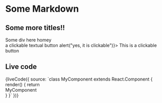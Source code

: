 # Some Markdown

## Some more titles!!


<div>Some div here homey</div>

<div>
  a clickable textual button
  <TextButton onClick={() => alert("yes, it is clickable")}>
    This is a clickable button
  </TextButton>
</div>

## Live code


<div>
  {liveCode({
    source: `class MyComponent extends React.Component { render() { return <div>MyComponent</div> } }`
  })}
</div>
